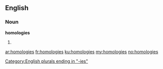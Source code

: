 ==English==

===Noun===
'''homologies'''

# {{plural of|homology}}

[[Category:English plurals ending in "-ies"]]

[[ar:homologies]]
[[fr:homologies]]
[[ku:homologies]]
[[my:homologies]]
[[no:homologies]]